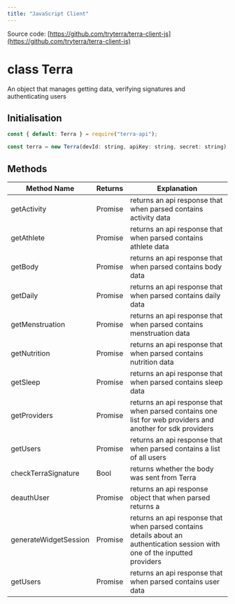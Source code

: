 ```yaml
---
title: "JavaScript Client"
---
```

Source code: [https://github.com/tryterra/terra-client-js](https://github.com/tryterra/terra-client-js)

# class Terra

An object that manages getting data, verifying signatures and authenticating users

## Initialisation

```javascript javascript
const { default: Terra } = require("terra-api");

const terra = new Terra(devId: string, apiKey: string, secret: string);

```

## Methods

| Method Name | Returns | Explanation |
| --- | --- | --- |
| getActivity | Promise | returns an api response that when parsed contains activity data |
| getAthlete | Promise | returns an api response that when parsed contains athlete data |
| getBody | Promise | returns an api response that when parsed contains body data |
| getDaily | Promise | returns an api response that when parsed contains daily data |
| getMenstruation | Promise | returns an api response that when parsed contains menstruation data |
| getNutrition | Promise | returns an api response that when parsed contains nutrition data |
| getSleep | Promise | returns an api response that when parsed contains sleep data |
| getProviders | Promise | returns an api response that when parsed contains one list for web providers and another for sdk providers |
| getUsers | Promise | returns an api response that when parsed contains a list of all users |
| checkTerraSignature | Bool | returns whether the body was sent from Terra |
| deauthUser | Promise | returns an api response object that when parsed returns a |
| generateWidgetSession | Promise | returns an api response that when parsed contains details about an authentication session with one of the inputted providers |
| getUsers | Promise | returns an api response that when parsed contains user data |



